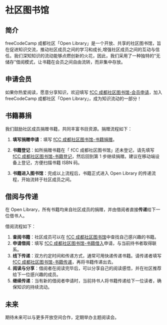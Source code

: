 # 社区图书馆

## 简介

freeCodeCamp 成都社区「Open Library」是一个开放、共享的社区图书馆，旨在促进知识交流，推动社区成员之间的学习和成长,增强社区成员之间的互动与信任。我们深知知识的流动能够点燃创新的火花，因此，我们采用了一种独特的“无储存”借阅模式，让书籍在会员之间自由流转，而非集中存放。

## 申请会员

如果你热爱阅读，愿意分享知识，欢迎填写 <a href="https://open-source-bazaar.feishu.cn/share/base/form/shrcngQgMrhjTh6ycO1zcaEWZld" target="_blank">fCC 成都社区图书馆-会员申请</a>，加入 freeCodeCamp 成都社区「Open Library」，成为知识流动的一部分！

## 书籍募捐

我们鼓励社区成员捐赠书籍，共同丰富书目资源。捐赠流程如下：

1. **填写捐赠申请**：填写 <a href="https://open-source-bazaar.feishu.cn/share/base/form/shrcncbxU0MpcN7pzG3MLNX0GEd?prefill_%E6%93%8D%E4%BD%9C=%E6%8D%90%E8%B5%A0" target="_blank">fCC 成都社区图书馆-书籍捐赠</a>。

2. **书籍登记**：如所捐赠书籍在「 fCC 成都社区图书馆」还未登记，请先填写 <a href="https://open-source-bazaar.feishu.cn/share/base/form/shrcnFAX8q7mnywCQOsVnIS5Dwb" target="_blank">fCC 成都社区图书馆-书籍登记</a>，然后回到第 1 步继续捐赠。建议在移动端设备上登记，方便扫描书籍 ISBN 码。

3. **书籍进入图书馆**：完成以上流程后，书籍正式进入 Open Library 的传递流程，开始流转于社区成员之间。

## 借阅与传递

在 Open Library，所有书籍均来自社区成员的捐赠，并由借阅者直接**传递**给下一位借书人。

借阅流程如下：

1. **查阅书籍**：社区成员可以在 <a href="https://open-source-bazaar.feishu.cn/share/base/view/shrcnvT0Lyk8LKS8KtPbO9HPPHb" target="_blank">fCC 成都社区图书馆</a>中查找自己感兴趣的书籍。
2. **申请借阅**：填写 <a href="https://open-source-bazaar.feishu.cn/share/base/form/shrcnNiKwb9ApzFFGI3YkCXDdwe?prefill_%E6%93%8D%E4%BD%9C=%E5%80%9F%E5%85%A5" target="_blank">fCC 成都社区图书馆-书籍借入</a>申请，与当前持书者取得联系。
3. **线下传递**：双方约定时间和传递方式，通常可用快递传递书籍。请传递者填写 <a href="https://open-source-bazaar.feishu.cn/share/base/form/shrcnuDb3oOuhMjSaXNIHEPA4Ef?prefill_%E6%93%8D%E4%BD%9C=%E5%80%9F%E5%87%BA" target="_blank">fCC 成都社区图书馆-书籍传递</a>，再将书籍传递出去。
4. **阅读与分享**：借阅者在阅读完毕后，可以分享自己的阅读感悟，并在社区推荐给下一位感兴趣的成员。
5. **继续传递**：当有新的借阅者申请时，当前持书人将书籍传递给下一位读者，确保知识的持续流动。

## 未来

期待未来可以与更多开放空间合作，定期举办主题阅读会。
